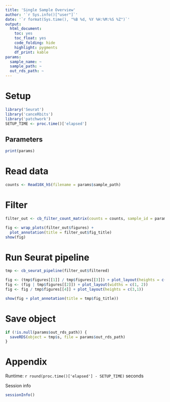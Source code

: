 ```yaml
---
title: 'Single Sample Overview'
author: '`r Sys.info()["user"]`'
date: '`r format(Sys.time(), "%B %d, %Y %H:%M:%S %Z")`'
output:
  html_document: 
    toc: yes
    toc_float: yes
    code_folding: hide
    highlight: pygments
    df_print: kable
params:
  sample_name: ~
  sample_path: ~
  out_rds_path: ~
---
```


# Setup
```r
library('Seurat')
library('canceRbits')
library('patchwork')
SETUP_TIME <- proc.time()['elapsed']
```

## Parameters
```r
print(params)
```

# Read data
```r
counts <- Read10X_h5(filename = params$sample_path)
```

# Filter
```r
filter_out <- cb_filter_count_matrix(counts = counts, sample_id = params$sample_name)
```


```r
fig <- wrap_plots(filter_out$figures) +
  plot_annotation(title = filter_out$fig_title)
show(fig)
```

# Run Seurat pipeline
```r
tmp <- cb_seurat_pipeline(filter_out$filtered)
```


```r
fig <- (tmp$figures[[1]] / tmp$figures[[3]]) + plot_layout(heights = c(3,2))
fig <- (fig | tmp$figures[[2]]) + plot_layout(widths = c(1, 2))
fig <- fig / tmp$figures[[4]] + plot_layout(heights = c(3,1))

show(fig + plot_annotation(title = tmp$fig_title))
```

# Save object
```r
if (!is.null(params$out_rds_path)) {
  saveRDS(object = tmp$s, file = params$out_rds_path)
}
```

# Appendix

Runtime: `r round(proc.time()['elapsed'] - SETUP_TIME)` seconds

Session info
```r
sessionInfo()
```
